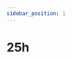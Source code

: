 ```yaml
---
sidebar_position: 1
---
```



# 25h

<Table
  header={["Datum", "Halbklasse", "Thema", "Inhalt"]}
  compact
  selectable
  rows={[
    { cells: ['16.08.2021', '', 'Erster Schultag', ''], type: 'event' },
    { cells: ['20.08.2021', '', '', ''] },
    { cells: ['23.08.2021', 'A', '', ''] },
    { cells: ['27.08.2021', '', '', ''] },
    { cells: ['30.08.2021', 'B', '', ''] },
    { cells: ['03.09.2021', '', '', ''] },
    { cells: ['06.09.2021', 'A', '', ''] },
    { cells: ['10.09.2021', '', '', ''] },
    { cells: ['13.09.2021', 'B', '', ''] },
    { cells: ['17.09.2021', '', '', ''] },
    { cells: ['20.09.2021', 'A', '', ''] },
    { cells: ['24.09.2021', '', '', ''] },
    { cells: ['01.10.2021', '', 'Klassenwoche', ''], type: 'holiday' },
    { cells: ['08.10.2021', '', 'Herbstferien', ''], type: 'holiday' },
    { cells: ['15.10.2021', '', 'Herbstferien', ''], type: 'holiday' },
    { cells: ['22.10.2021', '', 'Herbstferien', ''], type: 'holiday' },
    { cells: ['25.10.2021', 'B', '', ''] },
    { cells: ['29.10.2021', '', '', ''] },
    { cells: ['01.11.2021', 'A', '', ''] },
    { cells: ['05.11.2021', '', '', ''] },
    { cells: ['08.11.2021', 'B', '', ''] },
    { cells: ['12.11.2021', '', '', ''] },
    { cells: ['15.11.2021', 'A', '', ''] },
    { cells: ['19.11.2021', '', '', ''] },
    { cells: ['22.11.2021', 'B', '', ''] },
    { cells: ['26.11.2021', '', '', ''] },
    { cells: ['29.11.2021', 'A', '', ''] },
    { cells: ['03.12.2021', '', '', ''] },
    { cells: ['06.12.2021', 'B', '', ''] },
    { cells: ['10.12.2021', '', '', ''] },
    { cells: ['13.12.2021', 'A', '', ''] },
    { cells: ['17.12.2021', '', '', ''] },
    { cells: ['20.12.2021', 'B', '', ''] },
    { cells: ['24.12.2021', '', 'Winterferien', ''], type: 'holiday' },
    { cells: ['31.12.2021', '', 'Winterferien', ''], type: 'holiday' },
    { cells: ['07.01.2022', '', 'Winterferien', ''], type: 'holiday' },
    { cells: ['03.01.2022', 'A', '', ''] },
    { cells: ['14.01.2022', '', '', ''] },
    { cells: ['10.01.2022', 'B', '', ''] },
    { cells: ['19.01.2022', '', '', ''] },
    { cells: ['17.01.2022', 'A', '', ''] },
    { cells: ['19.01.2022', '', 'Notenschluss', ''], type: 'event' },
    { cells: ['21.01.2022', '', '', ''] },
    { cells: ['24.01.2022', 'B', '', ''] },
    { cells: ['28.01.2022', '', '', ''] },
  ]}
/>
